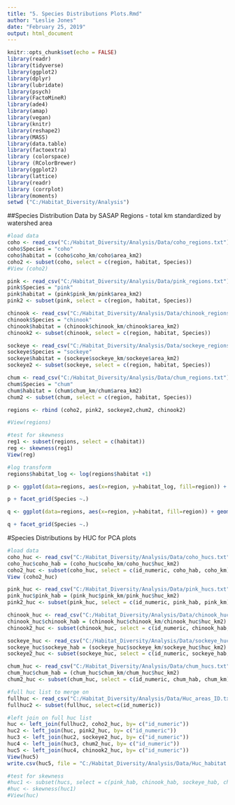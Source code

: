 ```yaml
---
title: "5. Species Distributions Plots.Rmd"
author: "Leslie Jones"
date: "February 25, 2019"
output: html_document
---
```



```r
knitr::opts_chunk$set(echo = FALSE)
library(readr)
library(tidyverse)
library(ggplot2)
library(dplyr)
library(lubridate)
library(psych)
library(FactoMineR)
library(ade4)
library(amap)
library(vegan)
library(knitr)
library(reshape2)
library(MASS)
library(data.table)
library(factoextra)
library (colorspace)
library (RColorBrewer)
library(ggplot2)
library(lattice)
library(readr)
library (corrplot)
library(moments)
setwd ("C:/Habitat_Diversity/Analysis")

```

##Species Distribution Data by SASAP Regions - total km standardized by watershed area

```r
#load data
coho <- read_csv("C:/Habitat_Diversity/Analysis/Data/coho_regions.txt")
coho$Species = "coho"
coho$habitat = (coho$coho_km/coho$area_km2)
coho2 <- subset(coho, select = c(region, habitat, Species)) 
#View (coho2)

pink <- read_csv("C:/Habitat_Diversity/Analysis/Data/pink_regions.txt")
pink$Species = "pink"
pink$habitat = (pink$pink_km/pink$area_km2)
pink2 <- subset(pink, select = c(region, habitat, Species)) 

chinook <- read_csv("C:/Habitat_Diversity/Analysis/Data/chinook_regions.txt")
chinook$Species = "chinook"
chinook$habitat = (chinook$chinook_km/chinook$area_km2)
chinook2 <- subset(chinook, select = c(region, habitat, Species)) 

sockeye <- read_csv("C:/Habitat_Diversity/Analysis/Data/sockeye_regions.txt")
sockeye$Species = "sockeye"
sockeye$habitat = (sockeye$sockeye_km/sockeye$area_km2)
sockeye2 <- subset(sockeye, select = c(region, habitat, Species)) 

chum <- read_csv("C:/Habitat_Diversity/Analysis/Data/chum_regions.txt")
chum$Species = "chum"
chum$habitat = (chum$chum_km/chum$area_km2)
chum2 <- subset(chum, select = c(region, habitat, Species)) 

regions <- rbind (coho2, pink2, sockeye2,chum2, chinook2)

#View(regions)

#test for skewness
reg1 <- subset(regions, select = c(habitat))
reg <- skewness(reg1)
View(reg)

#log transform
regions$habitat_log <- log(regions$habitat +1)

```

```r
p <- ggplot(data=regions, aes(x=region, y=habitat_log, fill=region)) + geom_bar(stat = "identity") + facet_wrap(~Species) + theme(axis.text.x = element_text(angle = 90, hjust=1), legend.position = "none")

p + facet_grid(Species ~.)

q <- ggplot(data=regions, aes(x=region, y=habitat, fill=region)) + geom_bar(stat = "identity") + facet_wrap(~Species) + theme(axis.text.x = element_text(angle = 90, hjust=1), legend.position = "none")

q + facet_grid(Species ~.)

```
#Species Distributions by HUC for PCA plots
```r
#load data
coho_huc <- read_csv("C:/Habitat_Diversity/Analysis/Data/coho_hucs.txt")
coho_huc$coho_hab = (coho_huc$coho_km/coho_huc$huc_km2)
coho2_huc <- subset(coho_huc, select = c(id_numeric, coho_hab, coho_km)) 
View (coho2_huc)

pink_huc <- read_csv("C:/Habitat_Diversity/Analysis/Data/pink_hucs.txt")
pink_huc$pink_hab = (pink_huc$pink_km/pink_huc$huc_km2)
pink2_huc <- subset(pink_huc, select = c(id_numeric, pink_hab, pink_km)) 

chinook_huc <- read_csv("C:/Habitat_Diversity/Analysis/Data/chinook_hucs.txt")
chinook_huc$chinook_hab = (chinook_huc$chinook_km/chinook_huc$huc_km2)
chinook2_huc <- subset(chinook_huc, select = c(id_numeric, chinook_hab, chinook_km)) 

sockeye_huc <- read_csv("C:/Habitat_Diversity/Analysis/Data/sockeye_hucs.txt")
sockeye_huc$sockeye_hab = (sockeye_huc$sockeye_km/sockeye_huc$huc_km2)
sockeye2_huc <- subset(sockeye_huc, select = c(id_numeric, sockeye_hab, sockeye_km)) 

chum_huc <- read_csv("C:/Habitat_Diversity/Analysis/Data/chum_hucs.txt")
chum_huc$chum_hab = (chum_huc$chum_km/chum_huc$huc_km2)
chum2_huc <- subset(chum_huc, select = c(id_numeric, chum_hab, chum_km)) 

#full huc list to merge on
fullhuc <- read_csv("C:/Habitat_Diversity/Analysis/Data/Huc_areas_ID.txt")
fullhuc2 <- subset(fullhuc, select=c(id_numeric))

#left join on full huc list
huc <- left_join(fullhuc2, coho2_huc, by= c("id_numeric")) 
huc2 <- left_join(huc, pink2_huc, by= c("id_numeric")) 
huc3 <- left_join(huc2, sockeye2_huc, by= c("id_numeric")) 
huc4 <- left_join(huc3, chum2_huc, by= c("id_numeric"))
huc5 <- left_join(huc4, chinook2_huc, by= c("id_numeric"))
View(huc5)
write.csv(huc5, file = "C:/Habitat_Diversity/Analysis/Data/Huc_habitat.csv")

#test for skewness
#huc1 <- subset(hucs, select = c(pink_hab, chinook_hab, sockeye_hab, chum_hab, coho_hab))
#huc <- skewness(huc1)
#View(huc)


```

